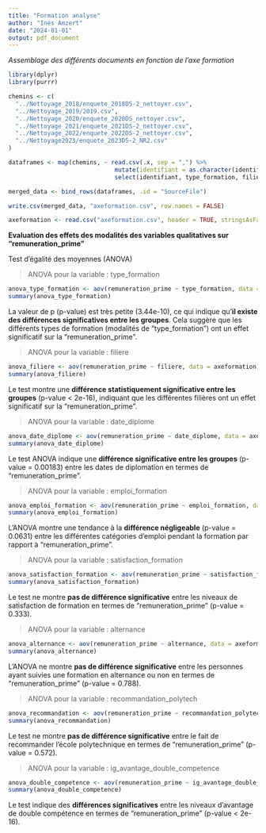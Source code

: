 ```yaml
---
title: "Formation analyse"
author: "Ines Amzert"
date: "2024-01-01"
output: pdf_document
---
```

*Assemblage des différents documents en fonction de l'axe formation*

```r
library(dplyr)
library(purrr)

chemins <- c(
  "../Nettoyage_2018/enquete_2018DS-2_nettoyer.csv",
  "../Nettoyage_2019/2019.csv",
  "../Nettoyage_2020/enquete_2020DS_nettoyer.csv",
  "../Nettoyage_2021/enquete_2021DS-2_nettoyer.csv",
  "../Nettoyage_2022/enquete_2022DS-2_nettoyer.csv",
  "../Nettoyage2023/enquete_2023DS-2_NR2.csv"
)

dataframes <- map(chemins, ~ read.csv(.x, sep = ",") %>%
                              mutate(identifiant = as.character(identifiant)) %>%
                              select(identifiant, type_formation, filiere, date_diplome, emploi_formation, satisfaction_formation, alternance, recommandation_polytech, ig_avantage_double_competence, remuneration_annuelle_brute, prime, remuneration_prime))

merged_data <- bind_rows(dataframes, .id = "SourceFile")

write.csv(merged_data, "axeformation.csv", row.names = FALSE)

axeformation <- read.csv("axeformation.csv", header = TRUE, stringsAsFactors = FALSE)

```

**Evaluation des effets des modalités des variables qualitatives sur "remuneration_prime"** 

Test d'égalité des moyennes (ANOVA)

> ANOVA pour la variable : type_formation

```r
anova_type_formation <- aov(remuneration_prime ~ type_formation, data = axeformation)
summary(anova_type_formation)
```
La valeur de p (p-value) est très petite (3.44e-10), ce qui indique qu'**il existe des différences significatives entre les groupes**. Cela suggère que les différents types de formation (modalités de "type_formation") ont un effet significatif sur la "remuneration_prime".

> ANOVA pour la variable : filiere

```r
anova_filiere <- aov(remuneration_prime ~ filiere, data = axeformation)
summary(anova_filiere)
```
Le test montre une **différence statistiquement significative entre les groupes** (p-value < 2e-16), indiquant que les différentes filières ont un effet significatif sur la "remuneration_prime".

> ANOVA pour la variable : date_diplome

```r
anova_date_diplome <- aov(remuneration_prime ~ date_diplome, data = axeformation)
summary(anova_date_diplome)
```
Le test ANOVA indique une **différence significative entre les groupes** (p-value = 0.00183) entre les dates de diplomation en termes de "remuneration_prime".

> ANOVA pour la variable : emploi_formation

```r
anova_emploi_formation <- aov(remuneration_prime ~ emploi_formation, data = axeformation)
summary(anova_emploi_formation)
```
L'ANOVA montre une tendance à la **différence négligeable** (p-value = 0.0631) entre les différentes catégories d'emploi pendant la formation par rapport à "remuneration_prime".

>ANOVA pour la variable : satisfaction_formation

```r
anova_satisfaction_formation <- aov(remuneration_prime ~ satisfaction_formation, data = axeformation)
summary(anova_satisfaction_formation)
```
Le test ne montre **pas de différence significative** entre les niveaux de satisfaction de formation en termes de "remuneration_prime" (p-value = 0.333).

> ANOVA pour la variable : alternance

```r
anova_alternance <- aov(remuneration_prime ~ alternance, data = axeformation)
summary(anova_alternance)
```
L'ANOVA ne montre **pas de différence significative** entre les personnes ayant suivies une formation en alternance ou non en termes de "remuneration_prime" (p-value = 0.788).

> ANOVA pour la variable : recommandation_polytech

```r
anova_recommandation <- aov(remuneration_prime ~ recommandation_polytech, data = axeformation)
summary(anova_recommandation)
```
Le test ne montre **pas de différence significative** entre le fait de recommander l'école polytechnique en termes de "remuneration_prime" (p-value = 0.572).

> ANOVA pour la variable : ig_avantage_double_competence

```r
anova_double_competence <- aov(remuneration_prime ~ ig_avantage_double_competence, data = axeformation)
summary(anova_double_competence)
```
Le test indique des **différences significatives** entre les niveaux d'avantage de double compétence en termes de "remuneration_prime" (p-value < 2e-16).

